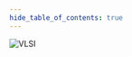 ```yaml
---
hide_table_of_contents: true
---
```


![VLSI](https://link.storjshare.io/jvip4yhml6vvbcmmfjimekbwyb7q/college-notes%2FVLSI%2FL_09%2FCMOS_NOR2_truth_table.png?wrap=0)